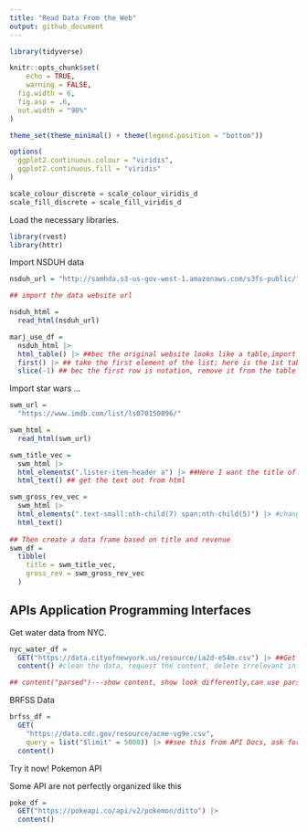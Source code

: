 ```yaml
---
title: "Read Data From the Web"
output: github_document
---
```


```r
library(tidyverse)

knitr::opts_chunk$set(
	echo = TRUE,
	warning = FALSE,
  fig.width = 6,
  fig.asp = .6,
  out.width = "90%"
)

theme_set(theme_minimal() + theme(legend.position = "bottom"))

options(
  ggplot2.continuous.colour = "viridis",
  ggplot2.continuous.fill = "viridis"
)

scale_colour_discrete = scale_colour_viridis_d
scale_fill_discrete = scale_fill_viridis_d
```

Load the necessary libraries. 

```r
library(rvest)
library(httr)
```


Import NSDUH data

```r
nsduh_url = "http://samhda.s3-us-gov-west-1.amazonaws.com/s3fs-public/field-uploads/2k15StateFiles/NSDUHsaeShortTermCHG2015.htm"

## import the data website url

nsduh_html = 
  read_html(nsduh_url)
```


```r
marj_use_df = 
  nsduh_html |> 
  html_table() |> ##bec the original website looks like a table,import every single table, stored as a list of table
  first() |> ## take the first element of the list; here is the 1st table
  slice(-1) ## bec the first row is notation, remove it from the table use this function
```



Import star wars ... 

```r
swm_url = 
  "https://www.imdb.com/list/ls070150896/"

swm_html = 
  read_html(swm_url)
```


```r
swm_title_vec = 
  swm_html |> 
  html_elements(".lister-item-header a") |> ##Here I want the title of movie. For each element, I’ll use the CSS selector(selector gadget in website, select the thing you want, double click for things don't want, copy the code appear) in html_elements() to extract the relevant HTML code, and convert it to text. 
  html_text() ## get the text out from html

swm_gross_rev_vec = 
  swm_html |> 
  html_elements(".text-small:nth-child(7) span:nth-child(5)") |> #change the selector gadeget to get a new code
  html_text()
 
## Then create a data frame based on title and revenue
swm_df = 
  tibble(
    title = swm_title_vec,
    gross_rev = swm_gross_rev_vec
  )
```


## APIs Application Programming Interfaces

Get water data from NYC.

```r
nyc_water_df = 
  GET("https://data.cityofnewyork.us/resource/ia2d-e54m.csv") |> ##Get data from api,set to csv
  content() #clean the data, request the content, delete irrelevant info

## content("parsed")---show content, show look differently,can use parsed to let it help to guess what happens
```



BRFSS Data

```r
brfss_df = 
  GET(
    "https://data.cdc.gov/resource/acme-vg9e.csv",
    query = list("$limit" = 5000)) |> ##see this from API Docs, ask for a limit
  content()
```


Try it now! Pokemon API

Some API are not perfectly organized like this

```r
poke_df = 
  GET("https://pokeapi.co/api/v2/pokemon/ditto") |> 
  content()
```






